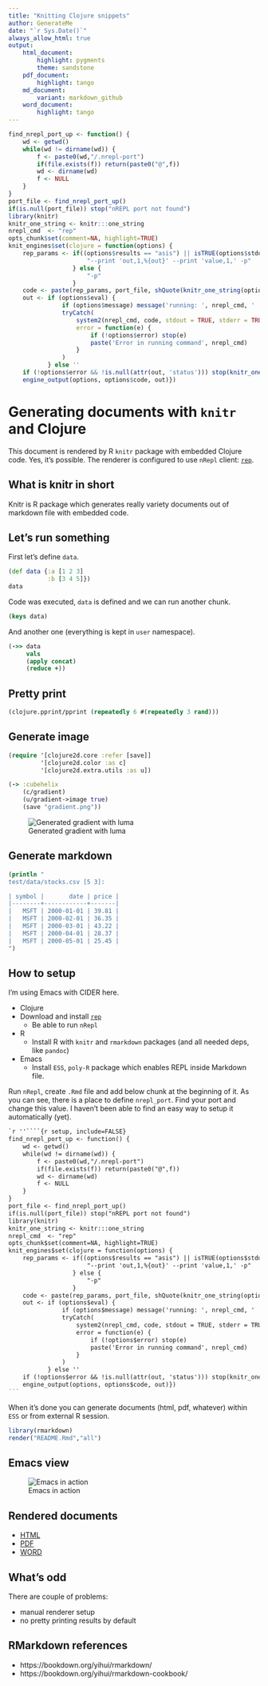 ```yaml
---
title: "Knitting Clojure snippets"
author: GenerateMe
date: "`r Sys.Date()`"
always_allow_html: true
output:
    html_document:
        highlight: pygments
        theme: sandstone
    pdf_document:
        highlight: tango
    md_document:
        variant: markdown_github
    word_document:
        highlight: tango
---
```


```r
find_nrepl_port_up <- function() {
    wd <- getwd()
    while(wd != dirname(wd)) {
        f <- paste0(wd,"/.nrepl-port")
        if(file.exists(f)) return(paste0("@",f))
        wd <- dirname(wd)
        f <- NULL
    }
}
port_file <- find_nrepl_port_up()
if(is.null(port_file)) stop("nREPL port not found")
library(knitr)
knitr_one_string <- knitr:::one_string
nrepl_cmd  <- "rep"
opts_chunk$set(comment=NA, highlight=TRUE)
knit_engines$set(clojure = function(options) {
    rep_params <- if((options$results == "asis") || isTRUE(options$stdout_only)) {
                      "--print 'out,1,%{out}' --print 'value,1,' -p"
                  } else {
                      "-p"
                  }
    code <- paste(rep_params, port_file, shQuote(knitr_one_string(options$code)))
    out <- if (options$eval) {
               if (options$message) message('running: ', nrepl_cmd, ' ', code)
               tryCatch(
                   system2(nrepl_cmd, code, stdout = TRUE, stderr = TRUE, env = options$engine.env),
                   error = function(e) {
                       if (!options$error) stop(e)
                       paste('Error in running command', nrepl_cmd)
                   }
               )
           } else ''
    if (!options$error && !is.null(attr(out, 'status'))) stop(knitr_one_string(out))
    engine_output(options, options$code, out)})
```

# Generating documents with `knitr` and Clojure

This document is rendered by R `knitr` package with embedded Clojure code. Yes, it's possible. 
The renderer is configured to use `nRepl` client: [`rep`](https://github.com/eraserhd/rep).

## What is knitr in short

Knitr is R package which generates really variety documents out of markdown file with embedded code.

## Let's run something

First let's define `data`.

```clojure
(def data {:a [1 2 3]
           :b [3 4 5]})
data
````

Code was executed, `data` is defined and we can run another chunk.

```clojure
(keys data)
```

And another one (everything is kept in `user` namespace).

```clojure
(->> data
     vals
     (apply concat)
     (reduce +))
```

## Pretty print

```clojure
(clojure.pprint/pprint (repeatedly 6 #(repeatedly 3 rand)))
```

## Generate image

```clojure
(require '[clojure2d.core :refer [save]]
         '[clojure2d.color :as c]
         '[clojure2d.extra.utils :as u])
```

```clojure
(-> :cubehelix
    (c/gradient)
    (u/gradient->image true)
    (save "gradient.png"))
```
![Generated gradient with luma](gradient.png)

## Generate markdown

```clojure
(println "
test/data/stocks.csv [5 3]:

| symbol |       date | price |
|--------+------------+-------|
|   MSFT | 2000-01-01 | 39.81 |
|   MSFT | 2000-02-01 | 36.35 |
|   MSFT | 2000-03-01 | 43.22 |
|   MSFT | 2000-04-01 | 28.37 |
|   MSFT | 2000-05-01 | 25.45 |
")
```

## How to setup

I'm using Emacs with CIDER here. 

* Clojure
* Download and install [`rep`](https://github.com/eraserhd/rep)
    * Be able to run `nRepl`
* R
    * Install R with `knitr` and `rmarkdown` packages (and all needed deps, like `pandoc`)
* Emacs
    * Install `ESS`, `poly-R` package which enables REPL inside Markdown file.

Run `nRepl`, create `.Rmd` file and add below chunk at the beginning of it. As you can see, there is a place to define `nrepl_port`. Find your port and change this value. I haven't been able to find an easy way to setup it automatically (yet).

````markdown
`r ''````{r setup, include=FALSE}
find_nrepl_port_up <- function() {
    wd <- getwd()
    while(wd != dirname(wd)) {
        f <- paste0(wd,"/.nrepl-port")
        if(file.exists(f)) return(paste0("@",f))
        wd <- dirname(wd)
        f <- NULL
    }
}
port_file <- find_nrepl_port_up()
if(is.null(port_file)) stop("nREPL port not found")
library(knitr)
knitr_one_string <- knitr:::one_string
nrepl_cmd  <- "rep"
opts_chunk$set(comment=NA, highlight=TRUE)
knit_engines$set(clojure = function(options) {
    rep_params <- if((options$results == "asis") || isTRUE(options$stdout_only)) {
                      "--print 'out,1,%{out}' --print 'value,1,' -p"
                  } else {
                      "-p"
                  }
    code <- paste(rep_params, port_file, shQuote(knitr_one_string(options$code)))
    out <- if (options$eval) {
               if (options$message) message('running: ', nrepl_cmd, ' ', code)
               tryCatch(
                   system2(nrepl_cmd, code, stdout = TRUE, stderr = TRUE, env = options$engine.env),
                   error = function(e) {
                       if (!options$error) stop(e)
                       paste('Error in running command', nrepl_cmd)
                   }
               )
           } else ''
    if (!options$error && !is.null(attr(out, 'status'))) stop(knitr_one_string(out))
    engine_output(options, options$code, out)})
```
````

When it's done you can generate documents (html, pdf, whatever) within `ESS` or from external R session.

```r
library(rmarkdown)
render("README.Rmd","all")
```

## Emacs view

![Emacs in action](emacs.png)

## Rendered documents

* [HTML](https://genmeblog.github.io/rmarkdown-clojure/README.html)
* [PDF](https://github.com/genmeblog/rmarkdown-clojure/blob/master/README.pdf)
* [WORD](https://github.com/genmeblog/rmarkdown-clojure/blob/master/README.docx)

## What's odd

There are couple of problems:

* manual renderer setup
* no pretty printing results by default

## RMarkdown references

* https://bookdown.org/yihui/rmarkdown/
* https://bookdown.org/yihui/rmarkdown-cookbook/

<script>
// add bootstrap table styles to pandoc tables
function bootstrapStylePandocTables2() {
  $('tr.header').parent('thead').parent('table').addClass('table table-striped table-hover table-condensed table-responsive');
}
$(document).ready(function () {  bootstrapStylePandocTables2(); });
</script>
